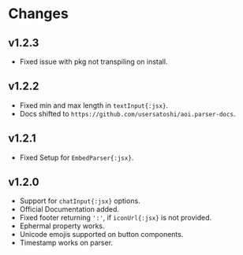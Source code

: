 # Changes

## v1.2.3

- Fixed issue with pkg not transpiling on install.

## v1.2.2

- Fixed min and max length in `textInput{:jsx}`.
- Docs shifted to `https://github.com/usersatoshi/aoi.parser-docs`.

## v1.2.1

-   Fixed Setup for `EmbedParser{:jsx}`.

## v1.2.0

-   Support for `chatInput{:jsx}` options.
-   Official Documentation added.
-   Fixed footer returning `':'`, if `iconUrl{:jsx}` is not provided.
-   Ephermal property works.
-   Unicode emojis supported on button components.
-   Timestamp works on parser.
